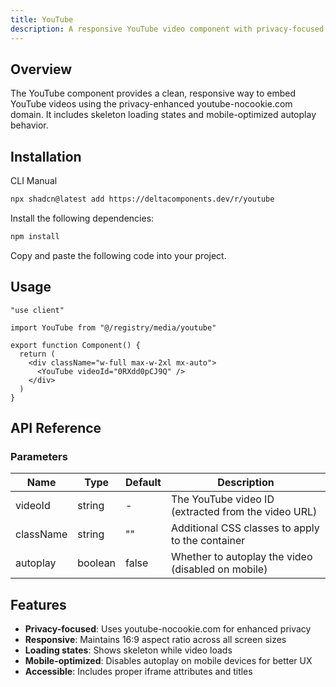 ```yaml
---
title: YouTube
description: A responsive YouTube video component with privacy-focused embedding and loading states.
---
```


<ComponentPreview name="youtube-demo" />

## Overview

The YouTube component provides a clean, responsive way to embed YouTube videos using the privacy-enhanced youtube-nocookie.com domain. It includes skeleton loading states and mobile-optimized autoplay behavior.

## Installation

<Tabs defaultValue="cli">

<TabsList>
  <TabsTrigger value="cli">CLI</TabsTrigger>
  <TabsTrigger value="manual">Manual</TabsTrigger>
</TabsList>

<TabsContent value="cli">

```bash
npx shadcn@latest add https://deltacomponents.dev/r/youtube
```

</TabsContent>

<TabsContent value="manual">

<Steps>

<Step>Install the following dependencies:</Step>

```bash
npm install
```

<Step>Copy and paste the following code into your project.</Step>

<ComponentSource name="youtube" />

</Steps>

</TabsContent>

</Tabs>

## Usage

```tsx
"use client"

import YouTube from "@/registry/media/youtube"

export function Component() {
  return (
    <div className="w-full max-w-2xl mx-auto">
      <YouTube videoId="0RXdd0pCJ9Q" />
    </div>
  )
}
```

## API Reference

### Parameters

| Name      | Type    | Default | Description                                         |
| --------- | ------- | ------- | --------------------------------------------------- |
| videoId   | string  | -       | The YouTube video ID (extracted from the video URL) |
| className | string  | ""      | Additional CSS classes to apply to the container    |
| autoplay  | boolean | false   | Whether to autoplay the video (disabled on mobile)  |

## Features

- **Privacy-focused**: Uses youtube-nocookie.com for enhanced privacy
- **Responsive**: Maintains 16:9 aspect ratio across all screen sizes
- **Loading states**: Shows skeleton while video loads
- **Mobile-optimized**: Disables autoplay on mobile devices for better UX
- **Accessible**: Includes proper iframe attributes and titles

